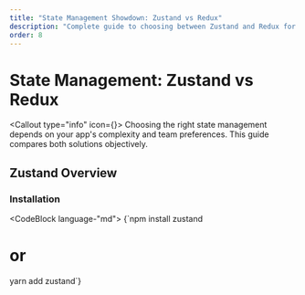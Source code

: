 ```yaml
---
title: "State Management Showdown: Zustand vs Redux"
description: "Complete guide to choosing between Zustand and Redux for your React apps"
order: 8
---
```



# State Management: Zustand vs Redux

<Callout type="info" icon={<Scale />}>
  Choosing the right state management depends on your app's complexity and team preferences. This guide compares both solutions objectively.
</Callout>

## Zustand Overview

### Installation
<CodeBlock language-"md">
{`npm install zustand
# or
yarn add zustand`}
</CodeBlock>